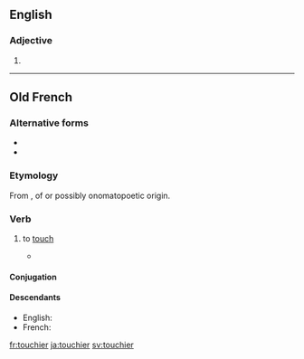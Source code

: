 ==English==

===Adjective===
{{head|en}}

# {{en-comparative of|touchy}}

----

==Old French==

===Alternative forms===
* {{l|fro|tochier}}
* {{l|fro|tucher}}

===Etymology===
From {{etyl|VL.|fro}} {{m|la|*toccāre}}, of {{etyl|gem|fro}} or possibly onomatopoetic origin.

===Verb===
{{head|fro|verb}}

# {{context|transitive|lang=fro}} to [[touch]]
#* {{quote-book|title=[[s:fr:Yvain ou le Chevalier au Lion|Yvain ou le Chevalier au Lion]]|author={{w|Christian of Troyes}}|year=circa 1170|passage=Qu'il me vit vers lui aprochier.<br>Je ne soi s'il me vaut '''touchier'''[.]|translation=He saw me coming toward him.<br>I did not know if it was worth touching him.}}

====Conjugation====
{{fro-conj-ier|touch}}

====Descendants====
* English: {{l|en|touch|to touch}}
* French: {{l|fr|toucher}}

[[fr:touchier]]
[[ja:touchier]]
[[sv:touchier]]